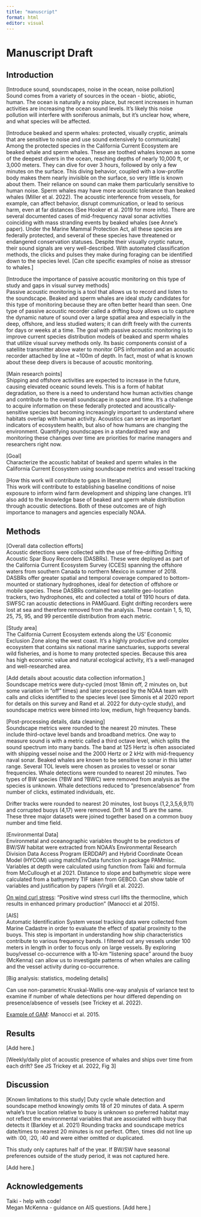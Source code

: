 ```yaml
---
title: "manuscript"
format: html
editor: visual
---
```


# Manuscript Draft

## Introduction

\[Introduce sound, soundscapes, noise in the ocean, noise pollution\]\
Sound comes from a variety of sources in the ocean - biotic, abiotic, human. The ocean is naturally a noisy place, but recent increases in human activities are increasing the ocean sound levels. It's likely this noise pollution will interfere with soniferous animals, but it's unclear how, where, and what species will be affected.

\[Introduce beaked and sperm whales: protected, visually cryptic, animals that are sensitive to noise and use sound extensively to communicate\]\
Among the protected species in the California Current Ecosystem are beaked whale and sperm whales. These are toothed whales known as some of the deepest divers in the ocean, reaching depths of nearly 10,000 ft, or 3,000 meters. They can dive for over 3 hours, followed by only a few minutes on the surface. This diving behavior, coupled with a low-profile body makes them nearly invisible on the surface, so very little is known about them. Their reliance on sound can make them particularly sensitive to human noise. Sperm whales may have more acoustic tolerance than beaked whales (Miller et al. 2022). The acoustic interference from vessels, for example, can affect behavior, disrupt communication, or lead to serious harm, even at far distances (See Hooker et al. 2019 for more info). There are several documented cases of mid-frequency naval sonar activities coinciding with mass stranding events by beaked whales (see Anne's paper). Under the Marine Mammal Protection Act, all these species are federally protected, and several of these species have threatened or endangered conservation statuses. Despite their visually cryptic nature, their sound signals are very well-described. With automated classification methods, the clicks and pulses they make during foraging can be identified down to the species level. \[Can cite specific examples of noise as stressor to whales.\]

\[Introduce the importance of passive acoustic monitoring on this type of study and gaps in visual survey methods\]\
Passive acoustic monitoring is a tool that allows us to record and listen to the soundscape. Beaked and sperm whales are ideal study candidates for this type of monitoring because they are often better heard than seen. One type of passive acoustic recorder called a drifting buoy allows us to capture the dynamic nature of sound over a large spatial area and especially in the deep, offshore, and less studied waters; it can drift freely with the currents for days or weeks at a time. The goal with passive acoustic monitoring is to improve current species distribution models of beaked and sperm whales that utilize visual survey methods only. Its basic components consist of a satellite transmitter above water to monitor GPS information and an acoustic recorder attached by line at \~100m of depth. In fact, most of what is known about these deep divers is because of acoustic monitoring.

\[Main research points\]\
Shipping and offshore activities are expected to increase in the future, causing elevated oceanic sound levels. This is a form of habitat degradation, so there is a need to understand how human activities change and contribute to the overall soundscape in space and time. It's a challenge to acquire information on these federally protected and acoustically-sensitive species but becoming increasingly important to understand where habitats overlap with human activity. Acoustics can serve as important indicators of ecosystem health, but also of how humans are changing the environment. Quantifying soundscapes in a standardized way and monitoring these changes over time are priorities for marine managers and researchers right now.

\[Goal\]\
Characterize the acoustic habitat of beaked and sperm whales in the California Current Ecosystem using soundscape metrics and vessel tracking

\[How this work will contribute to gaps in literature\]\
This work will contribute to establishing baseline conditions of noise exposure to inform wind farm development and shipping lane changes. It'll also add to the knowledge base of beaked and sperm whale distribution through acoustic detections. Both of these outcomes are of high importance to managers and agencies especially NOAA.

## Methods

\[Overall data collection efforts\]\
Acoustic detections were collected with the use of free-drifting Drifting Acoustic Spar Buoy Recorders (DASBRs). These were deployed as part of the California Current Ecosystem Survey (CCES) spanning the offshore waters from southern Canada to northern Mexico in summer of 2018. DASBRs offer greater spatial and temporal coverage compared to bottom-mounted or stationary hydrophones, ideal for detection of offshore or mobile species. These DASBRs contained two satellite geo-location trackers, two hydrophones, etc and collected a total of 1910 hours of data. SWFSC ran acoustic detections in PAMGuard. Eight drifting recorders were lost at sea and therefore removed from the analysis. These contain 1, 5, 10, 25, 75, 95, and 99 percentile distribution from each metric.

\[Study area\]\
The California Current Ecosystem extends along the US' Economic Exclusion Zone along the west coast. It's a highly productive and complex ecosystem that contains six national marine sanctuaries, supports several wild fisheries, and is home to many protected species. Because this area has high economic value and natural ecological activity, it's a well-managed and well-researched area.

\[Add details about acoustic data collection information.\]\
Soundscape metrics were duty-cycled (most 18min off, 2 minutes on, but some variation in "off" times) and later processed by the NOAA team with calls and clicks identified to the species level (see Simonis et al 2020 report for details on this survey and Rand et al. 2022 for duty-cycle study), and soundscape metrics were binned into low, medium, high frequency bands.

\[Post-processing details, data cleaning\]\
Soundscape metrics were rounded to the nearest 20 minutes. These include third-octave level bands and broadband metrics. One way to measure sound is with a metric called a third octave level, which splits the sound spectrum into many bands. The band at 125 Hertz is often associated with shipping vessel noise and the 2000 Hertz or 2 kHz with mid-frequency naval sonar. Beaked whales are known to be sensitive to sonar in this latter range. Several TOL levels were chosen as proxies to vessel or sonar frequencies. Whale detections were rounded to nearest 20 minutes. Two types of BW species (?BW and ?BWC) were removed from analysis as the species is unknown. Whale detections reduced to "presence/absence" from number of clicks, estimated individuals, etc.

Drifter tracks were rounded to nearest 20 minutes, lost buoys (1,2,3,5,6,9,11) and corrupted buoys (4,17) were removed. Drift 14 and 15 are the same. These three major datasets were joined together based on a common buoy number and time field.

\[Environmental Data\]\
Environmetal and oceanographic variables thought to be predictors of BW/SW habitat were extracted from NOAA's Environmental Research Division Data Access Program (ERDDAP) and Hybrid Coordinate Ocean Model (HYCOM) using matchEnvData function in package PAMmisc. Variables at depth were calculated using function from Taiki and formula from McCullough et al 2021. Distance to slope and bathymetric slope were calculated from a bathymetry TIF taken from GEBCO. Can show table of variables and justification by papers (Virgili et al. 2022).

[On wind curl stress]{.underline}: "Positive wind stress curl lifts the thermocline, which results in enhanced primary production" (Manocci et al 2015).

\[AIS\]\
Automatic Identification System vessel tracking data were collected from Marine Cadastre in order to evaluate the effect of spatial proximity to the buoys. This step is important in understanding how ship characteristics contribute to various frequency bands. I filtered out any vessels under 100 meters in length in order to focus only on large vessels. By exploring buoy/vessel co-occurrence with a 10-km "listening space" around the buoy (McKenna) can allow us to investigate patterns of when whales are calling and the vessel activity during co-occurrence.

\[Big analysis: statistics, modeling details\]

Can use non-parametric Kruskal-Wallis one-way analysis of variance test to examine if number of whale detections per hour differed depending on presence/absence of vessels (see Trickey et al. 2022).

[Example of GAM]{.underline}: Manocci et al. 2015.

## Results

\[Add here.\]

\[Weekly/daily plot of acoustic presence of whales and ships over time from each drift? See JS Trickey et al. 2022, Fig 3\]

## Discussion

\[Known limitations to this study\] Duty cycle whale detection and soundscape method knowingly omits 18 of 20 minutes of data. A sperm whale's true location relative to buoy is unknown so preferred habitat may not reflect the environmental variables that are associated with buoy that detects it (Barkley et al. 2021) Rounding tracks and soundscape metrics date/times to nearest 20 minutes is not perfect. Often, times did not line up with :00, :20, :40 and were either omitted or duplicated.

This study only captures half of the year. If BW/SW have seasonal preferences outside of the study period, it was not captured here.

\[Add here.\]

## Acknowledgements

Taiki - help with code!\
Megan McKenna - guidance on AIS questions. \[Add here.\]
